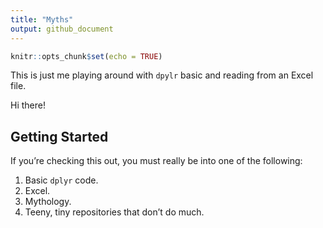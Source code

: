 ```yaml
---
title: "Myths"
output: github_document
---
```


```r
knitr::opts_chunk$set(echo = TRUE)
```

This is just me playing around with `dpylr` basic and reading from an Excel file.

Hi there!

## Getting Started

If you're checking this out, you must really be into one of the following:

1. Basic `dplyr` code.
2. Excel.
3. Mythology.
4. Teeny, tiny repositories that don't do much.
